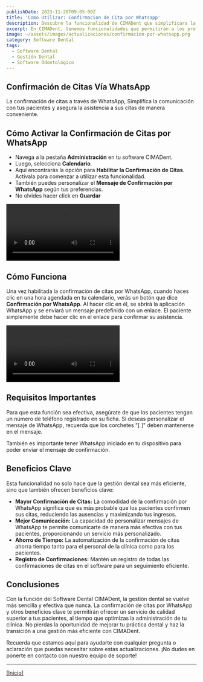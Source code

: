```yaml
---
publishDate: 2023-11-28T09:05:00Z
title: 'Como Utilizar: Confirmacion de Cita por Whatsapp'
description: Descubre la funcionalidad de CIMADent que simplificara la gestión dental y mejorarán la comunicación con tus pacientes.
excerpt: En CIMADent, tenemos funcionalidades que permitirán a los profesionales de la odontología ofrecer un servicio más eficiente y personalizado a sus pacientes. Descubre cómo esta función revolucionara tu práctica dental.
image: ~/assets/images/actualizaciones/confirmacion-por-whatsapp.png
category: Software Dental
tags:
  - Software Dental
  - Gestión Dental
  - Software Odontológico
---
```


## Confirmación de Citas Vía WhatsApp

La confirmación de citas a través de WhatsApp, Simplifica la comunicación con tus pacientes y asegura la asistencia a sus citas de manera conveniente.

## Cómo Activar la Confirmación de Citas por WhatsApp

- Navega a la pestaña **Administración** en tu software CIMADent.
- Luego, selecciona **Calendario**.
- Aquí encontrarás la opción para **Habilitar la Confirmación de Citas**. Actívala para comenzar a utilizar esta funcionalidad.
- También puedes personalizar el **Mensaje de Confirmación por WhatsApp** según tus preferencias.
- No olvides hacer click en **Guardar**

<video autoplay loop transition:persist class="w-full" style="pointer-events: none;">
  <source
    src="https://static2.cimadent.com/assets/videos/confirmacion-por-whatsapp/configurarmsjwsp.mp4"
    type="video/mp4"
  ></source>
</video>

## Cómo Funciona

Una vez habilitada la confirmación de citas por WhatsApp, cuando haces clic en una hora agendada en tu calendario, verás un botón que dice **Confirmación por WhatsApp**. Al hacer clic en él, se abrirá la aplicación WhatsApp y se enviará un mensaje predefinido con un enlace. El paciente simplemente debe hacer clic en el enlace para confirmar su asistencia.

<video autoplay loop transition:persist class="w-full" style="pointer-events: none;">
  <source
    src="https://static2.cimadent.com/assets/videos/confirmacion-por-whatsapp/confirmacionxwsp.mp4"
    type="video/mp4"
  ></source>
</video>

## Requisitos Importantes

Para que esta función sea efectiva, asegúrate de que los pacientes tengan un número de teléfono registrado en su ficha. Si deseas personalizar el mensaje de WhatsApp, recuerda que los corchetes "[ ]" deben mantenerse en el mensaje.

También es importante tener WhatsApp iniciado en tu dispositivo para poder enviar el mensaje de confirmación.

## Beneficios Clave

Esta funcionalidad no solo hace que la gestión dental sea más eficiente, sino que también ofrecen beneficios clave:

- **Mayor Confirmación de Citas:** La comodidad de la confirmación por WhatsApp significa que es más probable que los pacientes confirmen sus citas, reduciendo las ausencias y maximizando tus ingresos.
- **Mejor Comunicación:** La capacidad de personalizar mensajes de WhatsApp te permite comunicarte de manera más efectiva con tus pacientes, proporcionando un servicio más personalizado.
- **Ahorro de Tiempo:** La automatización de la confirmación de citas ahorra tiempo tanto para el personal de la clínica como para los pacientes.
- **Registro de Confirmaciones:** Mantén un registro de todas las confirmaciones de citas en el software para un seguimiento eficiente.

## Conclusiones

Con la función del Software Dental CIMADent, la gestión dental se vuelve más sencilla y efectiva que nunca. La confirmación de citas por WhatsApp y otros beneficios clave te permitirán ofrecer un servicio de calidad superior a tus pacientes, al tiempo que optimizas la administración de tu clínica. No pierdas la oportunidad de mejorar tu práctica dental y haz la transición a una gestión más eficiente con CIMADent.

Recuerda que estamos aquí para ayudarte con cualquier pregunta o aclaración que puedas necesitar sobre estas actualizaciones. ¡No dudes en ponerte en contacto con nuestro equipo de soporte!

---

[[Inicio]](#top)
